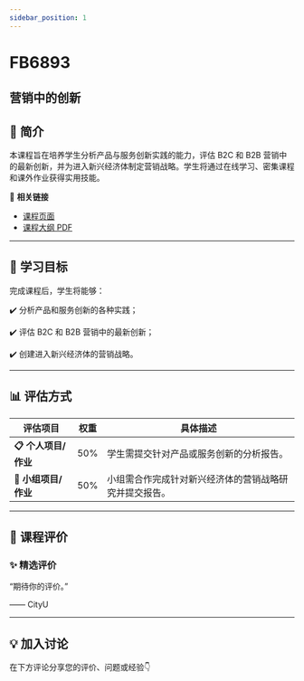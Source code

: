 ```yaml
---
sidebar_position: 1
---
```


# FB6893
## 营销中的创新

## **📘 简介**
本课程旨在培养学生分析产品与服务创新实践的能力，评估 B2C 和 B2B 营销中的最新创新，并为进入新兴经济体制定营销战略。学生将通过在线学习、密集课程和课外作业获得实用技能。

🔗 **相关链接**
- [课程页面](https://www.cityu.edu.hk/catalogue/pg/202425/course/FB6893.htm)
- [课程大纲 PDF](https://www.cityu.edu.hk/catalogue/pg/202425/course/FB6893.pdf)

---

## **🎯 学习目标**

完成课程后，学生将能够：


✔️ 分析产品和服务创新的各种实践；

✔️ 评估 B2C 和 B2B 营销中的最新创新；

✔️ 创建进入新兴经济体的营销战略。

---

## **📊 评估方式**

| **评估项目**             | **权重** | **具体描述**                                                                                     |
|-------------------------|---------|-----------------------------------------------------------------------------------------------|
| **📋 个人项目/作业**      | 50%     | 学生需提交针对产品或服务创新的分析报告。                                                         |
| **📝 小组项目/作业**      | 50%     | 小组需合作完成针对新兴经济体的营销战略研究并提交报告。                                            |

---

## **💬 课程评价**

### ✨ **精选评价**
<div className={commentStyles.commentBox}>
    <p className={commentStyles.commentText}>
        “期待你的评价。”
    </p>
    <p className={commentStyles.commentAuthor}>—— CityU</p>
</div>

---

## **💡 加入讨论**

在下方评论分享您的评价、问题或经验👇
<Utterances />